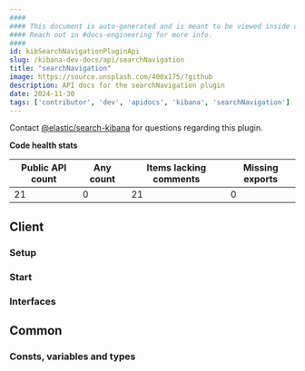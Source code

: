 ```yaml
---
####
#### This document is auto-generated and is meant to be viewed inside our experimental, new docs system.
#### Reach out in #docs-engineering for more info.
####
id: kibSearchNavigationPluginApi
slug: /kibana-dev-docs/api/searchNavigation
title: "searchNavigation"
image: https://source.unsplash.com/400x175/?github
description: API docs for the searchNavigation plugin
date: 2024-11-30
tags: ['contributor', 'dev', 'apidocs', 'kibana', 'searchNavigation']
---
```




Contact [@elastic/search-kibana](https://github.com/orgs/elastic/teams/search-kibana) for questions regarding this plugin.

**Code health stats**

| Public API count  | Any count | Items lacking comments | Missing exports |
|-------------------|-----------|------------------------|-----------------|
| 21 | 0 | 21 | 0 |

## Client

### Setup
<DocDefinitionList data={[searchNavigationObj.client.setup]}/>

### Start
<DocDefinitionList data={[searchNavigationObj.client.start]}/>

### Interfaces
<DocDefinitionList data={searchNavigationObj.client.interfaces}/>

## Common

### Consts, variables and types
<DocDefinitionList data={searchNavigationObj.common.misc}/>

